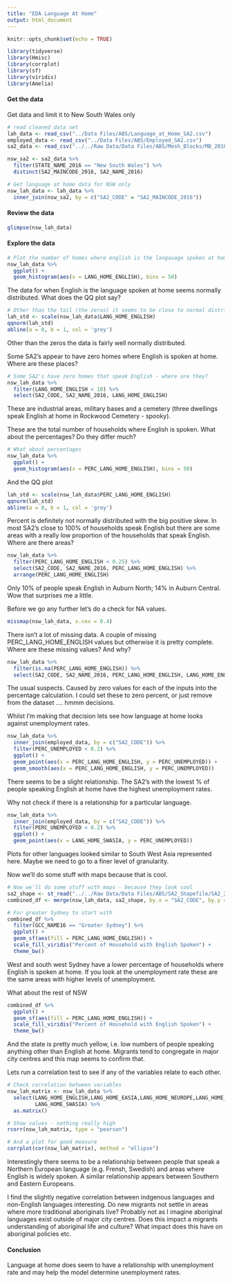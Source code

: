 ```yaml
---
title: "EDA Language At Home"
output: html_document
---
```


```r
knitr::opts_chunk$set(echo = TRUE)
```

```r
library(tidyverse)
library(Hmisc)
library(corrplot)
library(sf)
library(viridis)
library(Amelia)
```
#### Get the data  
Get data and limit it to New South Wales only
```r
# read cleaned data set
lah_data <- read_csv("../Data Files/ABS/Language_at_Home_SA2.csv")
employed_data <- read_csv("../Data Files/ABS/Employed_SA2.csv")
sa2_data <- read_csv("../../Raw Data/Data Files/ABS/Mesh_Blocks/MB_2016_NSW.csv")

nsw_sa2 <- sa2_data %>% 
  filter(STATE_NAME_2016 == "New South Wales") %>% 
  distinct(SA2_MAINCODE_2016, SA2_NAME_2016)

# Get language at home data for NSW only
nsw_lah_data <- lah_data %>% 
  inner_join(nsw_sa2, by = c("SA2_CODE" = "SA2_MAINCODE_2016"))
```

#### Review the data
```r
glimpse(nsw_lah_data)
```

#### Explore the data
```r
# Plot the number of homes where english is the langauage spoken at home
nsw_lah_data %>% 
  ggplot() +
  geom_histogram(aes(x = LANG_HOME_ENGLISH), bins = 50)
```

The data for when English is the language spoken at home seems normally distributed. What does the QQ plot say?
```r
# Other than the tail (the zeros) it seems to be close to normal distribution
lah_std <- scale(nsw_lah_data$LANG_HOME_ENGLISH)
qqnorm(lah_std)
abline(a = 0, b = 1, col = 'grey')
```

Other than the zeros the data is fairly well normally distributed.  

Some SA2's appear to have zero homes where English is spoken at home. Where are these places?
```r
# Some SA2's have zero homes that speak English - where are they?
nsw_lah_data %>% 
  filter(LANG_HOME_ENGLISH < 10) %>% 
  select(SA2_CODE, SA2_NAME_2016, LANG_HOME_ENGLISH)
```

These are industrial areas, military bases and a cemetery (three dwellings speak English at home in Rockwood Cemetery - spooky).  

These are the total number of households where English is spoken. What about the percentages? Do they differ much?
```r
# What about percentages
nsw_lah_data %>% 
  ggplot() +
  geom_histogram(aes(x = PERC_LANG_HOME_ENGLISH), bins = 50)
```

And the QQ plot
```r
lah_std <- scale(nsw_lah_data$PERC_LANG_HOME_ENGLISH)
qqnorm(lah_std)
abline(a = 0, b = 1, col = 'grey')
```

Percent is definitely not normally distributed with the big positive skew. In most SA2's close to 100% of households speak English but there are some areas with a really low proportion of the households that speak English. Where are there areas?

```r
nsw_lah_data %>% 
  filter(PERC_LANG_HOME_ENGLISH < 0.25) %>% 
  select(SA2_CODE, SA2_NAME_2016, PERC_LANG_HOME_ENGLISH) %>% 
  arrange(PERC_LANG_HOME_ENGLISH)
```

Only 10% of people speak English in Auburn North; 14% in Auburn Central. Wow that surprises me a little.  

Before we go any further let's do a check for NA values. 
```r
missmap(nsw_lah_data, x.cex = 0.4)
```

There isn't a lot of missing data. A couple of missing PERC_LANG_HOME_ENGLISH values but otherwise it is pretty complete. Where are these missing values? And why?

```r
nsw_lah_data %>% 
  filter(is.na(PERC_LANG_HOME_ENGLISH)) %>% 
  select(SA2_CODE, SA2_NAME_2016, PERC_LANG_HOME_ENGLISH, LANG_HOME_ENGLISH)
```

The usual suspects. Caused by zero values for each of the inputs into the percentage calculation. I could set these to zero percent, or just remove from the dataset .... hmmm decisions.  

Whilst I'm making that decision lets see how language at home looks against unemployment rates.
```r
nsw_lah_data %>% 
  inner_join(employed_data, by = c("SA2_CODE")) %>% 
  filter(PERC_UNEMPLOYED < 0.2) %>% 
  ggplot() +
  geom_point(aes(x = PERC_LANG_HOME_ENGLISH, y = PERC_UNEMPLOYED)) +
  geom_smooth(aes(x = PERC_LANG_HOME_ENGLISH, y = PERC_UNEMPLOYED))
```

There seems to be a slight relationship. The SA2's with the lowest % of people speaking English at home have the highest unemployment rates.

Why not check if there is a relationship for a particular language.
```r
nsw_lah_data %>% 
  inner_join(employed_data, by = c("SA2_CODE")) %>% 
  filter(PERC_UNEMPLOYED < 0.2) %>% 
  ggplot() +
  geom_point(aes(x = LANG_HOME_SWASIA, y = PERC_UNEMPLOYED))
```

Plots for other languages looked similar to South West Asia represented here. Maybe we need to go to a finer level of granularity.  

Now we'll do some stuff with maps because that is cool.
```r
# Now we'll do some stuff with maps - because they look cool
sa2_shape <- st_read("../../Raw Data/Data Files/ABS/SA2_Shapefile/SA2_2016_AUST.shp", quiet = TRUE)
combined_df <- merge(nsw_lah_data, sa2_shape, by.x = "SA2_CODE", by.y = "SA2_MAIN16")

# For greater Sydney to start with
combined_df %>% 
  filter(GCC_NAME16 == "Greater Sydney") %>% 
  ggplot() +
  geom_sf(aes(fill = PERC_LANG_HOME_ENGLISH)) +
  scale_fill_viridis("Percent of Household with English Spoken") +
  theme_bw()
```

West and south west Sydney have a lower percentage of households where English is spoken at home. If you look at the unemployment rate these are the same areas with higher levels of unemployment.

What about the rest of NSW 
```r
combined_df %>% 
  ggplot() +
  geom_sf(aes(fill = PERC_LANG_HOME_ENGLISH)) +
  scale_fill_viridis("Percent of Household with English Spoken") +
  theme_bw()
```

And the state is pretty much yellow, i.e. low numbers of people speaking anything other than English at home. Migrants tend to congregate in major city centres and this map seems to confirm that.  

Lets run a correlation test to see if any of the variables relate to each other.

```r
# Check correlation between variables
nsw_lah_matrix <- nsw_lah_data %>% 
  select(LANG_HOME_ENGLISH,LANG_HOME_EASIA,LANG_HOME_NEUROPE,LANG_HOME_INDIGENOUS,LANG_HOME_EEUROPE,LANG_HOME_OTHER,LANG_HOME_SASIA,LANG_HOME_SEUROPE,
         LANG_HOME_SWASIA) %>% 
  as.matrix()

# Show values - nothing really high
rcorr(nsw_lah_matrix, type = "pearson")

# And a plot for good measure
corrplot(cor(nsw_lah_matrix), method = "ellipse")
```

Interestingly there seems to be a relationship between people that speak a Northern European language (e.g. Frensh, Swedish) and areas where English is widely spoken. A similar relationship appears between Southern and Eastern Europeans.

I find the slightly negative correlation between indgenous languages and non-English languages interesting. Do new migrants not settle in areas where more traditional aboriginals live? Probably not as I imagine aboriginal languages exist outside of major city centres. Does this impact a migrants understanding of aboriginal life and culture? What impact does this have on aboriginal policies etc.

#### Conclusion
Language at home does seem to have a relationship with unemployment rate and may help the model determine unemployment rates.
